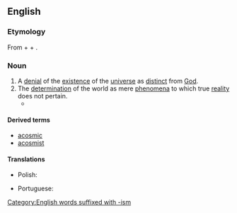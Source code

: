 ==English==
{{wikipedia|Acosmism|lang=en}}

===Etymology===
From {{uder|en|grc|ἀ-||not|sc=polytonic}} + {{m|grc|κόσμος||world|sc=polytonic}} + {{m|en|ism}}.

===Noun===
{{en-noun|-}}

# A [[denial]] of the [[existence]] of the [[universe]] as [[distinct]] from [[God]].
# The [[determination]] of the world as mere [[phenomena]] to which true [[reality]] does not pertain.
#* {{quote-book|en|year=1830|author={{w|GWF Hegel}}|title=Encyclopedia of the Philosophical Sciences in Basic Outline Part 1: Logic|page=224|text="[Spinoza's] system would have to be designated not an 'atheism' but instead the reverse, an 'acosmism', since according to this philosophy there is actually no world at all in the sense of something positively being."}}

====Derived terms====
* [[acosmic]]
* [[acosmist]]

====Translations====
{{trans-top|denial of the existence of the universe as distinct from God}}
* Polish: {{t|pl|akosmizm}}
{{trans-mid}}
* Portuguese: {{t|pt|acosmismo|m}}
{{trans-bottom}}

[[Category:English words suffixed with -ism]]